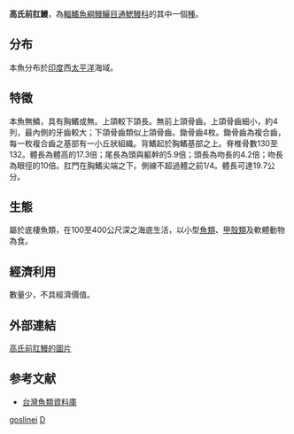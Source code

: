 {{Speciesbox
| name = 高氏前肛鰻
| status = NE
| status_system = IUCN3.1
| genus = Dysomma
| species = goslinei
| authority = [[Robins_&_Robins|Robins & Robins]], 1976
| synonyms = 
}}

'''高氏前肛鰻'''，為[[輻鰭魚綱|輻鰭魚綱]][[鰻鱺目|鰻鱺目]][[通鰓鰻科|通鰓鰻科]]的其中一個[[種|種]]。

==分布==
本魚分布於[[印度|印度]]西[[太平洋|太平洋]]海域。

==特徵==
本魚無鱗，具有胸鰭或無。上頜較下頜長。無前上頜骨齒。上頜骨齒細小，約4列，最內側的牙齒較大；下頜骨齒類似上頜骨齒。鋤骨齒4枚。鋤骨齒為複合齒，每一枚複合齒之基部有一小丘狀組織。背鰭起於胸鰭基部之上。脊椎骨數130至132。體長為體高的17.3倍；尾長為頭與軀幹的5.9倍；頭長為吻長的4.2倍；吻長為眼徑的10倍。肛門在胸鰭尖端之下。側線不超過體之前1/4。體長可達19.7公分。

==生態==
屬於底棲魚類，在100至400公尺深之海底生活，以小型[[魚類|魚類]]、[[甲殼類|甲殼類]]及軟體動物為食。

==經濟利用==
數量少，不具經濟價值。
==外部連結==
[http://www.fishbase.org/Photos/ThumbnailsSummary.php?ID=58293 高氏前肛鰻的圖片]
==参考文献==
*[http://fishdb.sinica.edu.tw/ 台灣魚類資料庫] {{Wayback|url=http://fishdb.sinica.edu.tw/ |date=20160304193340 }}
{{Taxonbar|from=Q2344732}}

[[Category:前肛鰻屬|goslinei]]
[[Category:1976年描述的魚類|D]]